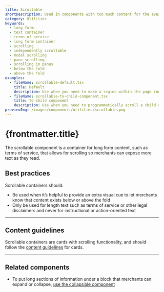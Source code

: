 ```yaml
---
title: Scrollable
shortDescription: Used in components with too much content for the available vertical space. Embeds long-form content in components like modals and popovers.
category: Utilities
keywords:
  - long form
  - text container
  - terms of service
  - long form container
  - scrolling
  - independently scrollable
  - modal scrolling
  - pane scrolling
  - scrolling in panes
  - below the fold
  - above the fold
examples:
  - fileName: scrollable-default.tsx
    title: Default
    description: Use when you need to make a region within the page independently scrollable. It’s often used in modals and other panes where it’s helpful to provide an extra visual cue that content exists below or above the fold.
  - fileName: scrollable-to-child-component.tsx
    title: To child component
    description: Use when you need to programmatically scroll a child component into view in the scrollable container.
previewImg: /images/components/utilities/scrollable.png
---
```


# {frontmatter.title}

<Lede>

The scrollable component is a container for long form content, such as terms of service, that allows for scrolling so merchants can expose more text as they read.

</Lede>

<Examples />

<Props componentName={frontmatter.title} />

## Best practices

Scrollable containers should:

- Be used when it’s helpful to provide an extra visual cue to let merchants know that content exists below or above the fold
- Only be used for length text such as terms of service or other legal disclaimers and never for instructional or action-oriented text

---

## Content guidelines

Scrollable containers are cards with scrolling functionality, and should follow the [content guidelines](https://polaris.shopify.com/components/layout-and-structure/legacy-card#content-guidelines) for cards.

---

## Related components

- To put long sections of information under a block that merchants can expand or collapse, [use the collapsible component](https://polaris.shopify.com/components/collapsible)
